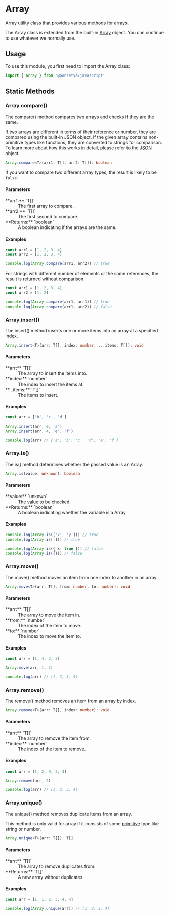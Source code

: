 
# <Badge class /> Array

Array utility class that provides various methods for arrays.

The Array class is extended from the built-in [Array](/glossary#array) object. You can continue to use whatever we normally use.

## Usage

To use this module, you first need to import the Array class:

```ts copy
import { Array } from '@ponsetya/javascript'
```

## Static Methods

### Array.compare()

The compare() method compares two arrays and checks if they are the same.

If two arrays are different in terms of their reference or number, they are compared using the built-in JSON object.
If the given array contains non-primitive types like functions, they are converted to strings for comparison. To learn more about how this works in detail, please refer to the [JSON](/glossary#javascript-object-notation) object.

```ts
Array.compare<T>(arr1: T[], arr2: T[]): boolean
```

If you want to compare two different array types, the result is likely to be `false`.

#### Parameters

<dl>
  <dt>**arr1:** `T[]`</dt>
  <dd>The first array to compare.</dd>
  <dt>**arr2:** `T[]`</dt>
  <dd>The first second to compare.</dd>
  <dt>**Returns:** `boolean`</dt>
  <dd>A boolean indicating if the arrays are the same.</dd>
</dl>

#### Examples

```ts copy
const arr1 = [1, 2, 3, 4]
const arr2 = [1, 2, 3, 4]

console.log(Array.compare(arr1, arr2)) // true
```

For strings with different number of elements or the same references, the result is returned without comparison.

```ts copy
const arr1 = [1, 2, 3, 4]
const arr2 = [1, 2]

console.log(Array.compare(arr1, arr1)) // true
console.log(Array.compare(arr1, arr2)) // false
```

### Array.insert()

The insert() method inserts one or more items into an array at a specified index.

```ts
Array.insert<T>(arr: T[], index: number, ...items: T[]): void
```

#### Parameters

<dl>
  <dt>**arr:** `T[]`</dt>
  <dd>The array to insert the items into.</dd>
  <dt>**index:** `number`</dt>
  <dd>The index to insert the items at.</dd>
  <dt>**...items:** `T[]`</dt>
  <dd>The items to insert.</dd>
</dl>

#### Examples

```ts copy
const arr = ['b', 'c', 'd']

Array.insert(arr, 0, 'a')
Array.insert(arr, 4, 'e', 'f')

console.log(arr) // ['a', 'b', 'c', 'd', 'e', 'f']
```

### Array.is()

The is() method determines whether the passed value is an Array.

```ts
Array.is(value: unknown): boolean
```

#### Parameters

<dl>
  <dt>**value:** `unkown`</dt>
  <dd>The value to be checked.</dd>
  <dt>**Returns:** `boolean`</dt>
  <dd>A boolean indicating whether the variable is a Array.</dd>
</dl>

#### Examples

```ts copy
console.log(Array.is(['x', 'y'])) // true
console.log(Array.is([])) // true

console.log(Array.is({ x: true })) // false
console.log(Array.is({})) // false
```

### Array.move()

The move() method moves an item from one index to another in an array.

```ts
Array.move<T>(arr: T[], from: number, to: number): void
```

#### Parameters

<dl>
  <dt>**arr:** `T[]`</dt>
  <dd>The array to move the item in.</dd>
  <dt>**from:** `number`</dt>
  <dd>The index of the item to move.</dd>
  <dt>**to:** `number`</dt>
  <dd>The index to move the item to.</dd>
</dl>

#### Examples

```ts copy
const arr = [1, 4, 2, 3]

Array.move(arr, 1, 3)

console.log(arr) // [1, 2, 3, 4]
```

### Array.remove()

The remove() method removes an item from an array by index.

```ts
Array.remove<T>(arr: T[], index: number): void
```

#### Parameters

<dl>
  <dt>**arr:** `T[]`</dt>
  <dd>The array to remove the item from.</dd>
  <dt>**index:** `number`</dt>
  <dd>The index of the item to remove.</dd>
</dl>

#### Examples

```ts copy
const arr = [1, 2, 9, 3, 4]

Array.remove(arr, 2)

console.log(arr) // [1, 2, 3, 4]
```

### Array.unique()

The unique() method removes duplicate items from an array.

This method is only valid for array if it consists of some [primitive](/glossary#primitive) type like string or number.

```ts
Array.unique<T>(arr: T[]): T[]
```

#### Parameters

<dl>
  <dt>**arr:** `T[]`</dt>
  <dd>The array to remove duplicates from.</dd>
  <dt>**Returns:** `T[]`</dt>
  <dd>A new array without duplicates.</dd>
</dl>

#### Examples

```ts copy
const arr = [1, 1, 2, 3, 4, 4]

console.log(Array.unique(arr)) // [1, 2, 3, 4]
```
